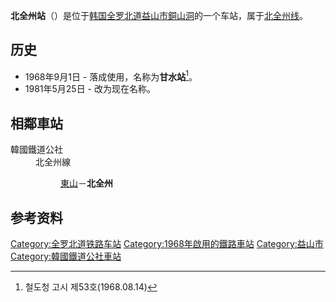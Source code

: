 {{朝鮮半島車站資訊
|公司色 = #0066b3
|文字色 = 
|站名 = 北全州站<br />{{lang|en|Bukjeongju}}
|圖片 =Bukjeonju station.jpg
|pxl = 
|圖片說明 =车站站舍
|所屬路線 = [[北全州线|北全州线]]
|車站編號 = 
|前一站 = [[东山站_(全罗北道)|东山]]
|前一站距離 = 1.7
|後一站距離 = 
|後一站 = 
|距離 = 1.7
|起點站 = [[东山站_(全罗北道)|东山]]
|諺文 = 북전주역
|朝鮮漢字 = 北全州驛
|文觀部式 =Bukjeonju-yeok 
|馬-賴式 =Pukjeonju-yŏk
|副站名 = 
|停站路線數 = 
|所屬公司 = [[韩国铁道公社|韩国铁道公社]]
|所在地 =[[全罗北道|全罗北道]][[全州市|全州市]][[德津區|德津區]]
|車站構造 = 地面车站
|月台配置 = 
|啟用年月日 =1968年9月1日 
|廢站年月日 = 
|上下車人次 =
|統計年度 =
|轉車 = 
|備註 = 
|全寬備註 = 
}}

'''北全州站'''（{{kor|諺=북전주역|漢=北全州驛|羅=Bukjeonju yeok|f=y}}）是位于[[韩国|韩国]][[全罗北道|全罗北道]][[益山市|益山市]][[銅山洞|銅山洞]]的一个车站，属于[[北全州线|北全州线]]。

== 历史 ==
*1968年9月1日 - 落成使用，名称为'''甘水站'''<ref>철도청 고시 제53호(1968.08.14)</ref>。
*1981年5月25日 - 改为现在名称。

== 相鄰車站 ==
;韓國鐵道公社
:北全州線
::[[東山站_(全羅北道)|東山]]－'''北全州'''

==参考资料==
{{reflist}}

{{北全州线}}

[[Category:全罗北道铁路车站|Category:全罗北道铁路车站]]
[[Category:1968年啟用的鐵路車站|Category:1968年啟用的鐵路車站]]
[[Category:益山市|Category:益山市]]
[[Category:韓國鐵道公社車站|Category:韓國鐵道公社車站]]